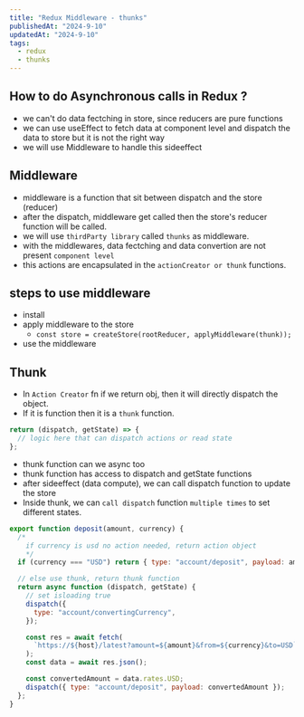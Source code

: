 ```yaml
---
title: "Redux Middleware - thunks"
publishedAt: "2024-9-10"
updatedAt: "2024-9-10"
tags:
  - redux
  - thunks
---
```


## How to do Asynchronous calls in Redux ?

- we can't do data fectching in store, since reducers are pure functions
- we can use useEffect to fetch data at component level and dispatch the data to store
  but it is not the right way
- we will use Middleware to handle this sideeffect

## Middleware

- middleware is a function that sit between dispatch and the store (reducer)
- after the dispatch, middleware get called then the store's reducer function will be called.
- we will use `thirdParty library` called `thunks` as middleware.
- with the middlewares, data fectching and data convertion are not present `component level`
- this actions are encapsulated in the `actionCreator or thunk` functions.

## steps to use middleware

- install
- apply middleware to the store
  - `const store = createStore(rootReducer, applyMiddleware(thunk));`
- use the middleware

## Thunk

- In `Action Creator` fn if we return obj, then it will directly dispatch the object.
- If it is function then it is a `thunk` function.

```js
return (dispatch, getState) => {
  // logic here that can dispatch actions or read state
};
```

- thunk function can we async too
- thunk function has access to dispatch and getState functions
- after sideeffect (data compute), we can call dispatch function to update the store
- Inside thunk, we can `call dispatch` function `multiple times` to set different states.

```js
export function deposit(amount, currency) {
  /* 
    if currency is usd no action needed, return action object
    */
  if (currency === "USD") return { type: "account/deposit", payload: amount };

  // else use thunk, return thunk function
  return async function (dispatch, getState) {
    // set isloading true
    dispatch({
      type: "account/convertingCurrency",
    });

    const res = await fetch(
      `https://${host}/latest?amount=${amount}&from=${currency}&to=USD`
    );
    const data = await res.json();

    const convertedAmount = data.rates.USD;
    dispatch({ type: "account/deposit", payload: convertedAmount });
  };
}
```

